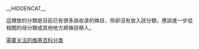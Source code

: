 __HIDDENCAT__
{{Wikipedia category}}

這裡放的分類是目前已有很多該收录的條目，但卻沒有放入該分類，應該進一步從相關的母分類或其他地方將條目移入。

[[Category:需要关注的维基百科分类|]]